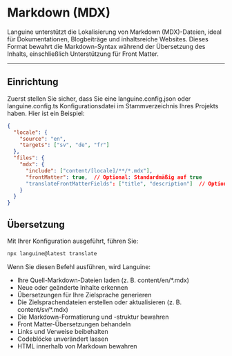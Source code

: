 # Markdown (MDX)

Languine unterstützt die Lokalisierung von Markdown (MDX)-Dateien, ideal für Dokumentationen, Blogbeiträge und inhaltsreiche Websites. Dieses Format bewahrt die Markdown-Syntax während der Übersetzung des Inhalts, einschließlich Unterstützung für Front Matter.

---

## Einrichtung

Zuerst stellen Sie sicher, dass Sie eine languine.config.json oder languine.config.ts Konfigurationsdatei im Stammverzeichnis Ihres Projekts haben. Hier ist ein Beispiel:

```json
{
  "locale": {
    "source": "en",
    "targets": ["sv", "de", "fr"]
  },
  "files": {
    "mdx": {
      "include": ["content/[locale]/**/*.mdx"],
      "frontMatter": true,  // Optional: Standardmäßig auf true
      "translateFrontMatterFields": ["title", "description"]  // Optional: geben Sie an, welche Front Matter-Felder übersetzt werden sollen
    }
  }
}
```

## Übersetzung

Mit Ihrer Konfiguration ausgeführt, führen Sie:

```bash
npx languine@latest translate
```

Wenn Sie diesen Befehl ausführen, wird Languine:

- Ihre Quell-Markdown-Dateien laden (z. B. content/en/*.mdx)
- Neue oder geänderte Inhalte erkennen
- Übersetzungen für Ihre Zielsprache generieren
- Die Zielsprachendateien erstellen oder aktualisieren (z. B. content/sv/*.mdx)
- Die Markdown-Formatierung und -struktur bewahren
- Front Matter-Übersetzungen behandeln
- Links und Verweise beibehalten
- Codeblöcke unverändert lassen
- HTML innerhalb von Markdown bewahren
